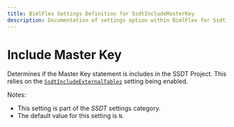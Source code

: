---
title: BimlFlex Settings Definition for SsdtIncludeMasterKey
description: Documentation of settings option within BimlFlex for SsdtIncludeMasterKey
---
<head>
  <meta name="varigenceProduct" content="BimlFlex"></meta>
  <meta name="varigenceArticleType" content="Reference"></meta>
</head>


# Include Master Key

Determines if the Master Key statement is includes in the SSDT Project. This relies on the [`SsdtIncludeExternalTables`](./SsdtIncludeExternalTables) setting being enabled.

Notes:

* This setting is part of the *SSDT* settings category.
* The default value for this setting is `N`.

